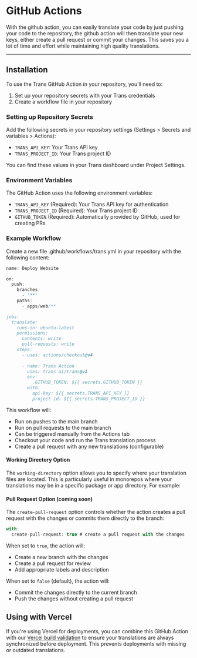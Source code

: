 # GitHub Actions

With the github action, you can easily translate your code by just pushing your code to the repository, the github action will then translate your new keys, either create a pull request or commit your changes.
This saves you a lot of time and effort while maintaining high quality translations.

---

## Installation

To use the Trans GitHub Action in your repository, you'll need to:

1. Set up your repository secrets with your Trans credentials
2. Create a workflow file in your repository

### Setting up Repository Secrets

Add the following secrets in your repository settings (Settings > Secrets and variables > Actions):

- `TRANS_API_KEY`: Your Trans API key
- `TRANS_PROJECT_ID`: Your Trans project ID

You can find these values in your Trans dashboard under Project Settings.



### Environment Variables

The GitHub Action uses the following environment variables:
- `TRANS_API_KEY` (Required): Your Trans API key for authentication
- `TRANS_PROJECT_ID` (Required): Your Trans project ID 
- `GITHUB_TOKEN` (Required): Automatically provided by GitHub, used for creating PRs

### Example Workflow

Create a new file .github/workflows/trans.yml in your repository with the following content:

```ts title=".github/workflows/release.yml"
name: Deploy Website

on:
  push:
    branches:
      - '**'
    paths:
      - apps/web/**

jobs:
  translate:
    runs-on: ubuntu-latest
    permissions:
      contents: write
      pull-requests: write
    steps:
      - uses: actions/checkout@v4
      
      - name: Trans Action
        uses: trans-ai/trans@v1
        env:
           GITHUB_TOKEN: ${{ secrets.GITHUB_TOKEN }}
        with:
          api-key: ${{ secrets.TRANS_API_KEY }}
          project-id: ${{ secrets.TRANS_PROJECT_ID }}
```
 
 This workflow will:
- Run on pushes to the main branch
- Run on pull requests to the main branch
- Can be triggered manually from the Actions tab
- Checkout your code and run the Trans translation process
- Create a pull request with any new translations (configurable)

#### Working Directory Option

The `working-directory` option allows you to specify where your translation files are located. This is particularly useful in monorepos where your translations may be in a specific package or app directory. For example:

#### Pull Request Option (coming soon)

The `create-pull-request` option controls whether the action creates a pull request with the changes or commits them directly to the branch:

```typescript title=".github/workflows/trans.yml"
with:
  create-pull-request: true # create a pull request with the changes
```

When set to `true`, the action will:
- Create a new branch with the changes
- Create a pull request for review
- Add appropriate labels and description

When set to `false` (default), the action will:
- Commit the changes directly to the current branch
- Push the changes without creating a pull request

## Using with Vercel

If you're using Vercel for deployments, you can combine this GitHub Action with our [Vercel build validation](./vercel) to ensure your translations are always synchronized before deployment. This prevents deployments with missing or outdated translations.
